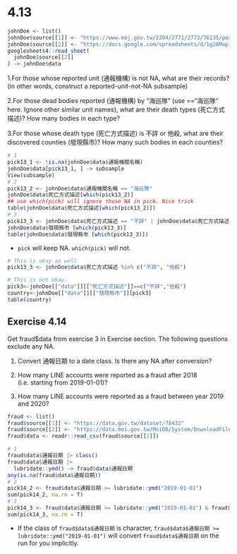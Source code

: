# 4.13

```r
johnDoe <- list()
johnDoe$source[[1]] <- "https://www.moj.gov.tw/2204/2771/2773/76135/post"
johnDoe$source[[2]] <- "https://docs.google.com/spreadsheets/d/1g2AMop133lCAsmdPhsH3lA-tjiY5fkGIqXqwdknwEVk/edit?usp=sharing"
googlesheets4::read_sheet(
  johnDoe$source[[2]]
) -> johnDoe$data
```

1.For those whose reported unit (通報機構) is not NA, what are their records? (in other words, construct a reported-unit-not-NA subsample)

2.For those dead bodies reported (通報機構) by “海巡隊” (use =="海巡隊" here. Ignore other similar unit names), what are their death types (死亡方式描述)? How many bodies in each type?

3.For those whose death type (死亡方式描述) is 不詳 or 他殺, what are their discovered counties (發現縣市)? How many such bodies in each counties?

```r
# 1
pick13_1 <- !is.na(johnDoe$data$通報機關名稱)
johnDoe$data[pick13_1, ] -> subsample
View(subsample)
# 2
pick13_2 <- johnDoe$data$通報機關名稱 == "海巡隊"
johnDoe$data$死亡方式描述[which(pick13_2)]
## use which(pick) will ignore those NA in pick. Nice trick 
table(johnDoe$data$死亡方式描述[which(pick13_2)])
# 3
pick13_3 <- johnDoe$data$死亡方式描述 == "不詳" | johnDoe$data$死亡方式描述 == "他殺"
johnDoe$data$發現縣市 [which(pick13_3)]
table(johnDoe$data$發現縣市 [which(pick13_3)])
```

  * `pick` will keep NA. `which(pick)` will not.
  
```r
# This is okay as well
pick13_3 <- johnDoe$data$死亡方式描述 %in% c("不詳", "他殺")

# This is not okay.
pick3<-johnDoe[["data"]][["死亡方式描述"]]==c("不詳","他殺")
country<-johnDoe[["data"]][["發現縣市"]][pick3]
table(country)

```

## Exercise 4.14 

Get fraud$data from exercise 3 in Exercise section. The following questions exclude any NA.

1. Convert 通報日期 to a date class. Is there any NA after conversion?

2. How many LINE accounts were reported as a fraud after 2018 (i.e. starting from 2019-01-01)?

3. How many LINE accounts were reported as a fraud between year 2019 and 2020?


```r
fraud <- list()
fraud$source[[1]] <- "https://data.gov.tw/dataset/78432"
fraud$source[[2]] <- "https://data.moi.gov.tw/MoiOD/System/DownloadFile.aspx?DATA=7F6BE616-8CE6-449E-8620-5F627C22AA0D"
fraud$data <- readr::read_csv(fraud$source[[2]])
```


```r
# 1
fraud$data$通報日期 |> class()
fraud$data$通報日期 |>
  lubridate::ymd() -> fraud$data$通報日期
any(is.na(fraud$data$通報日期))
# 2
pick14_2 <- fraud$data$通報日期 >= lubridate::ymd("2019-01-01")
sum(pick14_2, na.rm = T)
# 3
pick14_3 <- fraud$data$通報日期 >= lubridate::ymd("2019-01-01") & fraud$data$通報日期 < lubridate::ymd("2021-01-01")
sum(pick14_3, na.rm = T)
```

  * If the class of `fraud$data$通報日期` is character, 
  `fraud$data$通報日期 >= lubridate::ymd("2019-01-01")` will convert `fraud$data$通報日期` on the run for you implicitly.
